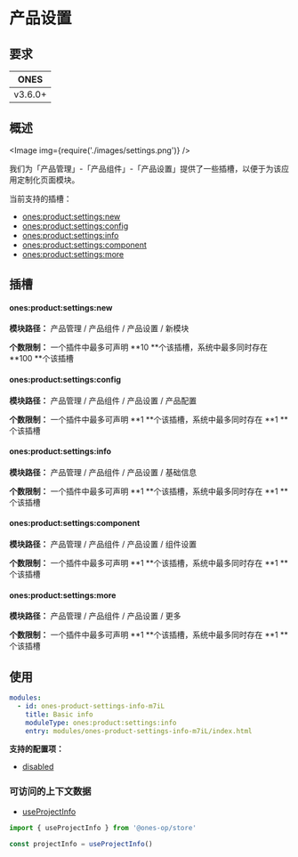 
# 产品设置

## 要求

|  ONES   |
| :-----: |
| v3.6.0+ |

## 概述

<Image img={require('./images/settings.png')} />

我们为「产品管理」-「产品组件」-「产品设置」提供了一些插槽，以便于为该应用定制化页面模块。

当前支持的插槽：

- [ones:product:settings:new](#onesproductsettingsnew)
- [ones:product:settings:config](#onesproductsettingsconfig)
- [ones:product:settings:info](#onesproductsettingsinfo)
- [ones:product:settings:component](#onesproductsettingscomponent)
- [ones:product:settings:more](#onesproductsettingsmore)

## 插槽

#### ones:product:settings:new

**模块路径：** 产品管理 / 产品组件 / 产品设置 / 新模块

**个数限制：** 一个插件中最多可声明 **10 **个该插槽，系统中最多同时存在 **100 **个该插槽

#### ones:product:settings:config

**模块路径：** 产品管理 / 产品组件 / 产品设置 / 产品配置

**个数限制：** 一个插件中最多可声明 **1 **个该插槽，系统中最多同时存在 **1 **个该插槽

#### ones:product:settings:info

**模块路径：** 产品管理 / 产品组件 / 产品设置 / 基础信息

**个数限制：** 一个插件中最多可声明 **1 **个该插槽，系统中最多同时存在 **1 **个该插槽

#### ones:product:settings:component

**模块路径：** 产品管理 / 产品组件 / 产品设置 / 组件设置

**个数限制：** 一个插件中最多可声明 **1 **个该插槽，系统中最多同时存在 **1 **个该插槽

#### ones:product:settings:more

**模块路径：** 产品管理 / 产品组件 / 产品设置 / 更多

**个数限制：** 一个插件中最多可声明 **1 **个该插槽，系统中最多同时存在 **1 **个该插槽

## 使用

```yaml
modules:
  - id: ones-product-settings-info-m7iL
    title: Basic info
    moduleType: ones:product:settings:info
    entry: modules/ones-product-settings-info-m7iL/index.html
```

**支持的配置项：**

- [disabled](../../../../../../reference/config/plugin.yaml#disabled)

### 可访问的上下文数据

- [useProjectInfo](../../../../../../reference/packages/store/store.md#useProjectInfo)

```ts
import { useProjectInfo } from '@ones-op/store'

const projectInfo = useProjectInfo()
```
